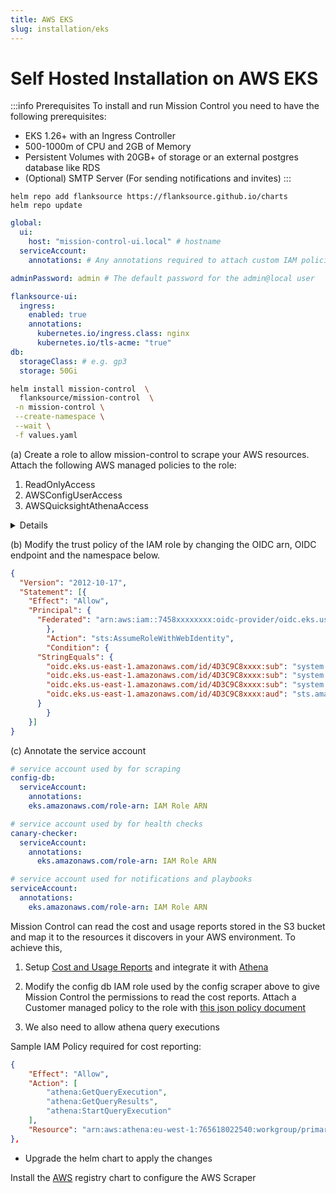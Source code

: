 ```yaml
---
title: AWS EKS
slug: installation/eks
---
```


# Self Hosted Installation on AWS EKS

:::info Prerequisites
To install and run Mission Control you need to have the following prerequisites:

- EKS 1.26+ with an Ingress Controller
- 500-1000m of CPU and 2GB of Memory
- Persistent Volumes with 20GB+ of storage or an external postgres database like RDS
- (Optional) SMTP Server (For sending notifications and invites)
:::


<Step step={1} name="Install Helm Repository">

```shell
helm repo add flanksource https://flanksource.github.io/charts
helm repo update
```
</Step>

<Step step={2} name="Install Helm Chart">

```yaml title="values.yaml"
global:
  ui:
    host: "mission-control-ui.local" # hostname
  serviceAccount:
    annotations: # Any annotations required to attach custom IAM policies etc.

adminPassword: admin # The default password for the admin@local user

flanksource-ui:
  ingress:
    enabled: true
    annotations:
      kubernetes.io/ingress.class: nginx
      kubernetes.io/tls-acme: "true"
db:
  storageClass: # e.g. gp3
  storage: 50Gi
```

```bash
helm install mission-control  \
  flanksource/mission-control  \
 -n mission-control \
 --create-namespace \
 --wait \
 -f values.yaml
```

</Step>

<Step step={3} name="(Optional) Create an IAM Role">


(a) Create a role to allow mission-control to scrape your AWS resources. Attach the following AWS managed policies to the role:

1. ReadOnlyAccess
2. AWSConfigUserAccess
3. AWSQuicksightAthenaAccess

<details summary="IAM Policy">
<div>
```json title="iam-policy.json"
{
	"Version": "2012-10-17",
	"Statement": [
		{
			"Sid": "mission-control-config-role",
			"Effect": "Allow",
			"Action": [
				"acm:Describe*",
				"acm:Get*",
				"acm:List*",
				"cloudtrail:LookupEvents",
				"ec2:Describe*",
				"ecr:Describe*",
				"eks:ListClusters",
				"eks:Describe*",
				"rds:Describe*",
				"elasticfilesystem:Describe*",
				"elasticloadbalancing:Describe*",
				"sts:GetCallerIdentity"
				"config:BatchGetAggregateResourceConfig",
				"config:BatchGetResourceConfig",
				"config:Describe*",
				"config:Get*",
				"config:List*",
				"config:SelectAggregateResourceConfig",
				"config:SelectResourceConfig",
				"guardduty:Describe*",
				"guardduty:Get*",
				"guardduty:List*",
				"iam:GetAccountName",
				"iam:GetAccountSummary",
				"iam:GetGroup",
				"iam:GetGroupPolicy",
				"iam:GetInstanceProfile",
				"iam:GetLoginProfile",
				"iam:GetPolicy",
				"iam:GetRole",
				"iam:GetRolePolicy",
				"iam:GetUser",
				"iam:List*",
				"lambda:List*",
				"trustedadvisor:Describe*",
				"trustedadvisor:DownloadRisk",
				"trustedadvisor:Get*",
				"trustedadvisor:List*",
			],
			"Resource": "*"
		}
	]
}
```
</div>
</details>



(b) Modify the trust policy of the IAM role by changing the OIDC arn, OIDC endpoint and the namespace below.
```json
{
  "Version": "2012-10-17",
  "Statement": [{
    "Effect": "Allow",
    "Principal": {
      "Federated": "arn:aws:iam::7458xxxxxxxx:oidc-provider/oidc.eks.us-east-1.amazonaws.com/id/4D3C9C8xxxx"
		},
		"Action": "sts:AssumeRoleWithWebIdentity",
		"Condition": {
      "StringEquals": {
        "oidc.eks.us-east-1.amazonaws.com/id/4D3C9C8xxxx:sub": "system:serviceaccount:namespace:config-db-sa",
        "oidc.eks.us-east-1.amazonaws.com/id/4D3C9C8xxxx:sub": "system:serviceaccount:namespace:mission-control-sa",
        "oidc.eks.us-east-1.amazonaws.com/id/4D3C9C8xxxx:sub": "system:serviceaccount:namespace:canary-checker-sa",
        "oidc.eks.us-east-1.amazonaws.com/id/4D3C9C8xxxx:aud": "sts.amazonaws.com"
      }
		}
	}]
}
```


(c) Annotate the service account

```yaml title='values.yaml'
# service account used by for scraping
config-db:
  serviceAccount:
    annotations:
    eks.amazonaws.com/role-arn: IAM Role ARN

# service account used by for health checks
canary-checker:
  serviceAccount:
    annotations:
      eks.amazonaws.com/role-arn: IAM Role ARN

# service account used for notifications and playbooks
serviceAccount:
  annotations:
    eks.amazonaws.com/role-arn: IAM Role ARN

```

</Step>

<div id="cost-reporting"/>
<Step step={4} name="Cost & Usage Reporting">


Mission Control can read the cost and usage reports stored in the S3 bucket and map it to the resources it discovers in your AWS environment. To achieve this,
1. Setup [Cost and Usage Reports](https://docs.aws.amazon.com/cur/latest/userguide/what-is-cur.html) and integrate it with [Athena](https://docs.aws.amazon.com/cur/latest/userguide/use-athena-cf.html)

2. Modify the config db IAM role used by the config scraper above to give Mission Control the permissions to read the cost reports. Attach a Customer managed policy to the role with [this json policy document](https://github.com/flanksource/docs/blob/main/mission-control/docs/installation/resources/iam-policy.json)

3. We also need to allow athena query executions

Sample IAM Policy required for cost reporting:
```json title=athena-policy.json
{
	"Effect": "Allow",
	"Action": [
		"athena:GetQueryExecution",
		"athena:GetQueryResults",
		"athena:StartQueryExecution"
	],
	"Resource": "arn:aws:athena:eu-west-1:765618022540:workgroup/primary"
},

```



- Upgrade the helm chart to apply the changes


</Step>

<Step step={5} name="Next Steps">

Install the [AWS](/registry/aws) registry chart to configure the AWS Scraper
</Step>
